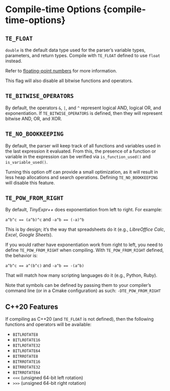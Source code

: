 # Compile-time Options {compile-time-options}

## `TE_FLOAT` {-#te-float}

`double` is the default data type used for the parser's variable types, parameters, and return types.
Compile with `TE_FLOAT` defined to use `float` instead.

Refer to [floating-point numbers](#fp-numbers) for more information.

::: {.warningsection data-latex=""}
This flag will also disable all bitwise functions and operators.
:::

## `TE_BITWISE_OPERATORS` {-#te-bitwise-ops}

By default, the operators `&`, `|`, and `^` represent logical AND, logical OR, and exponentiation. If `TE_BITWISE_OPERATORS` is defined,
then they will represent bitwise AND, OR, and XOR.

## `TE_NO_BOOKKEEPING` {-}

By default, the parser will keep track of all functions and variables used in the last expression it evaluated.
From this, the presence of a function or variable in the expression can be verified via `is_function_used()`
and `is_variable_used()`.

Turning this option off can provide a small optimization, as it will result in less heap allocations and search operations.
Defining `TE_NO_BOOKKEEPING` will disable this feature.

## `TE_POW_FROM_RIGHT` {-}

By default, *TinyExpr++* does exponentiation from left to right. For example:

`a^b^c == (a^b)^c` and `-a^b == (-a)^b`

This is by design; it's the way that spreadsheets do it
(e.g., *LibreOffice Calc*, *Excel*, *Google Sheets*).

If you would rather have exponentiation work from right to left, you need to
define `TE_POW_FROM_RIGHT`\index{compiling!options} when compiling. With `TE_POW_FROM_RIGHT` defined, the
behavior is:

`a^b^c == a^(b^c)` and `-a^b == -(a^b)`

That will match how many scripting languages do it (e.g., Python, Ruby).

Note that symbols can be defined by passing them to your compiler's
command line (or in a Cmake configuration) as such: `-DTE_POW_FROM_RIGHT`

## C++20 Features

If compiling as C++20 (and `TE_FLOAT` is not defined), then the following functions and operators will be available:

- `BITLROTATE8`
- `BITLROTATE16`
- `BITLROTATE32`
- `BITLROTATE64`
- `BITRROTATE8`
- `BITRROTATE16`
- `BITRROTATE32`
- `BITRROTATE64`
- `<<<` (unsigned 64-bit left rotation)
- `>>>` (unsigned 64-bit right rotation)
